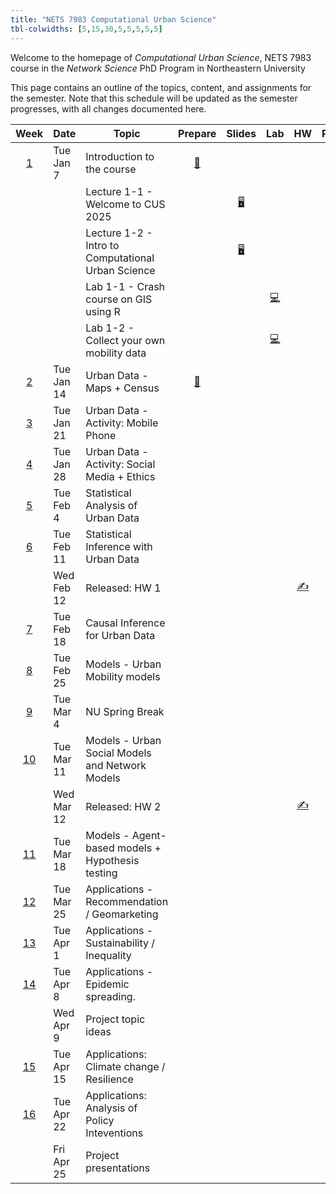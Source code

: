 ```yaml
---
title: "NETS 7983 Computational Urban Science"
tbl-colwidths: [5,15,30,5,5,5,5,5]
---
```


Welcome to the homepage of *Computational Urban Science*, NETS 7983 course in the *Network Science* PhD Program in Northeastern University

This page contains an outline of the topics, content, and assignments for the semester. Note that this schedule will be updated as the semester progresses, with all changes documented here.

::: column-screen-inset-right
|           Week           | Date        | Topic                                                |                  Prepare                  |                 Slides                  |                     Lab                     |         HW          |                  Project                   |     |     |
|:------:|--------|--------|:------:|:------:|:------:|:------:|:------:|:------:|:------:|
| [1](/weeks/week-1.html)  | Tue Jan 7   | Introduction to the course                           | [📖](/weeks/week-1.html "Week 1 Summary") |                                         |                                             |                     |                                            |     |     |
|                          |             | Lecture 1-1 - Welcome to CUS 2025                    |                                           | [🖥️](/slides/lec-1-1.html "Lab slides") |                                             |                     |                                            |     |     |
|                          |             | Lecture 1-2 - Intro to Computational Urban Science   |                                           | [🖥️](/slides/lec-1-2.html "Lab slides") |                                             |                     |                                            |     |     |
|                          |             | Lab 1-1 - Crash course on GIS using R                |                                           |                                         | [💻](/labs/lab-1-1.html "Lab instructions") |                     |                                            |     |     |
|                          |             | Lab 1-2 - Collect your own mobility data             |                                           |                                         | [💻](/labs/lab-1-2.html "Lab instructions") |                     |                                            |     |     |
| [2](/weeks/week-2.html)  | Tue Jan 14  | Urban Data - Maps + Census                           | [📖](/weeks/week-2.html "Week 2 Summary")                                          |                                         |                                             |                     |                                            |     |     |
| [3](/weeks/week-3.html)  | Tue Jan 21  | Urban Data - Activity: Mobile Phone                  |                                           |                                         |                                             |                     |                                            |     |     |
| [4](/weeks/week-4.html)  | Tue Jan 28  | Urban Data - Activity: Social Media + Ethics         |                                           |                                         |                                             |                     |                                            |     |     |
| [5](/weeks/week-5.html)  | Tue Feb 4   | Statistical Analysis of Urban Data                   |                                           |                                         |                                             |                     |                                            |     |     |
| [6](/weeks/week-6.html)  | Tue Feb 11  | Statistical Inference with Urban Data                |                                           |                                         |                                             |                     |                                            |     |     |
|                          | Wed Feb 12  | Released: HW 1                                       |                                           |                                         |                                             | [✍️](/hw/hw-1.html) |                                            |     |     |
| [7](/weeks/week-7.html)  | Tue Feb 18  | Causal Inference for Urban Data                      |                                           |                                         |                                             |                     |                                            |     |     |
| [8](/weeks/week-8.html)  | Tue Feb 25  | Models - Urban Mobility models                       |                                           |                                         |                                             |                     |                                            |     |     |
| [9](/weeks/week-5.html)  | Tue Mar 4   | NU Spring Break                                      |                                           |                                         |                                             |                     |                                            |     |     |
| [10](/weeks/week-6.html) | Tue Mar 11  | Models - Urban Social Models and Network Models      |                                           |                                         |                                             |                     |                                            |     |     |
|                          | Wed Mar 12  | Released: HW 2                                       |                                           |                                         |                                             | [✍️](/hw/hw-1.html) |                                            |     |     |
| [11](/weeks/week-7.html) | Tue Mar 18  | Models - Agent-based models + Hypothesis testing     |                                           |                                         |                                             |                     |                                            |     |     |
| [12](/weeks/week-1.html) | Tue Mar 25  | Applications - Recommendation / Geomarketing         |                                           |                                         |                                             |                     |                                            |     |     |
| [13](/weeks/week-1.html) | Tue Apr 1   | Applications - Sustainability / Inequality           |                                           |                                         |                                             |                     |                                            |     |     |
| [14](/weeks/week-1.html) | Tue Apr 8   | Applications - Epidemic spreading.                   |                                           |                                         |                                             |                     |                                            |     |     |
|                          | Wed Apr 9   | Project topic ideas                                  |                                           |                                         |                                             |                     | [📂](project-description.html#topic-ideas) |     |     |
| [15](/weeks/week-1.html) | Tue Apr 15  | Applications: Climate change / Resilience            |                                           |                                         |                                             |                     |                                            |     |     |
| [16](/weeks/week-1.html) | Tue Apr 22  | Applications: Analysis of Policy Inteventions        |                                           |                                         |                                             |                     |                                            |     |     |
|                          | Fri Apr 25  | Project presentations                                |                                           |                                         |                                             |                     | [📂](project-description.html#topic-ideas) |     |     |
:::

